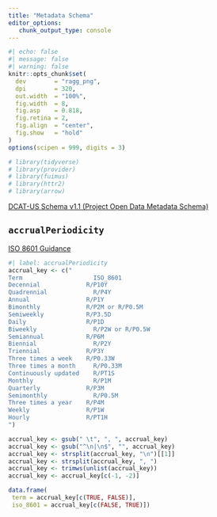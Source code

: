 ```yaml
---
title: "Metadata Schema"
editor_options: 
   chunk_output_type: console
---
```



```r
#| echo: false
#| message: false
#| warning: false
knitr::opts_chunk$set(
  dev        = "ragg_png",
  dpi        = 320,
  out.width  = "100%",
  fig.width  = 8,
  fig.asp    = 0.818,
  fig.retina = 2,
  fig.align  = "center",
  fig.show   = "hold"
)
options(scipen = 999, digits = 3)

# library(tidyverse)
# library(provider)
# library(fuimus)
# library(httr2)
# library(arrow)
```


[DCAT-US Schema v1.1 (Project Open Data Metadata Schema)](https://resources.data.gov/resources/dcat-us/)


## `accrualPeriodicity`

[ISO 8601 Guidance](https://resources.data.gov/schemas/dcat-us/v1.1/iso8601_guidance/#accrualperiodicity)

```r
#| label: accrualPeriodicity
accrual_key <- c("
Term 	                ISO_8601
Decennial 	          R/P10Y
Quadrennial 	        R/P4Y
Annual 	              R/P1Y
Bimonthly 	          R/P2M or R/P0.5M
Semiweekly 	          R/P3.5D
Daily 	              R/P1D
Biweekly 	            R/P2W or R/P0.5W
Semiannual 	          R/P6M
Biennial 	            R/P2Y
Triennial 	          R/P3Y
Three times a week 	  R/P0.33W
Three times a month 	R/P0.33M
Continuously updated 	R/PT1S
Monthly             	R/P1M
Quarterly 	          R/P3M
Semimonthly 	        R/P0.5M
Three times a year 	  R/P4M
Weekly 	              R/P1W
Hourly 	              R/PT1H
")

accrual_key <- gsub(" \t", ", ", accrual_key)
accrual_key <- gsub("^\n|\n$", "", accrual_key)
accrual_key <- strsplit(accrual_key, "\n")[[1]]
accrual_key <- strsplit(accrual_key, ", ")
accrual_key <- trimws(unlist(accrual_key))
accrual_key <- accrual_key[c(-1, -2)]

data.frame(
 term = accrual_key[c(TRUE, FALSE)],
 iso_8601 = accrual_key[c(FALSE, TRUE)])
```

